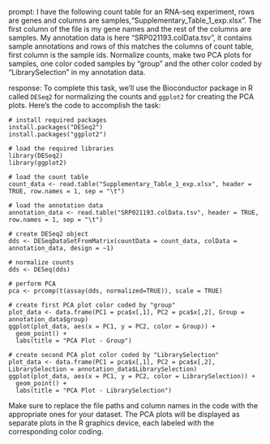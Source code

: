 prompt:
I have the following count table for an RNA-seq experiment, rows are genes and columns are samples,"Supplementary_Table_1_exp.xlsx". The first column of the file is my gene names and the rest of the columns are samples. My annotation data is here "SRP021193.colData.tsv", it contains sample annotations and rows of this matches the columns of count table, first column is the sample ids. Normalize counts, make two PCA plots for samples, one color coded samples by "group" and the other color coded by "LibrarySelection" in my annotation data.

response:
To complete this task, we'll use the Bioconductor package in R called `DESeq2` for normalizing the counts and `ggplot2` for creating the PCA plots. Here's the code to accomplish the task:

```
# install required packages
install.packages("DESeq2")
install.packages("ggplot2")

# load the required libraries
library(DESeq2)
library(ggplot2)

# load the count table
count_data <- read.table("Supplementary_Table_1_exp.xlsx", header = TRUE, row.names = 1, sep = "\t")

# load the annotation data
annotation_data <- read.table("SRP021193.colData.tsv", header = TRUE, row.names = 1, sep = "\t")

# create DESeq2 object
dds <- DESeqDataSetFromMatrix(countData = count_data, colData = annotation_data, design = ~1)

# normalize counts
dds <- DESeq(dds)

# perform PCA
pca <- prcomp(t(assay(dds, normalized=TRUE)), scale = TRUE)

# create first PCA plot color coded by "group"
plot_data <- data.frame(PC1 = pca$x[,1], PC2 = pca$x[,2], Group = annotation_data$group)
ggplot(plot_data, aes(x = PC1, y = PC2, color = Group)) +
  geom_point() +
  labs(title = "PCA Plot - Group")

# create second PCA plot color coded by "LibrarySelection"
plot_data <- data.frame(PC1 = pca$x[,1], PC2 = pca$x[,2], LibrarySelection = annotation_data$LibrarySelection)
ggplot(plot_data, aes(x = PC1, y = PC2, color = LibrarySelection)) +
  geom_point() +
  labs(title = "PCA Plot - LibrarySelection")
```

Make sure to replace the file paths and column names in the code with the appropriate ones for your dataset. The PCA plots will be displayed as separate plots in the R graphics device, each labeled with the corresponding color coding.
